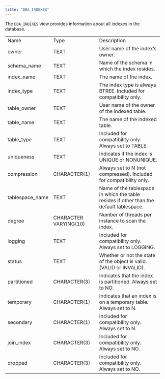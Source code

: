 ```yaml
---
title: "DBA_INDEXES"
---
```


<div id="dba_indexes" class="registered_link"></div>

The `DBA_INDEXES` view provides information about all indexes in the database.

|                 |                       |                                                                                         |
| --------------- | --------------------- | --------------------------------------------------------------------------------------- |
| Name            | Type                  | Description                                                                             |
| owner           | TEXT                  | User name of the index’s owner.                                                         |
| schema_name     | TEXT                  | Name of the schema in which the index resides.                                          |
| index_name      | TEXT                  | The name of the index.                                                                  |
| index_type      | TEXT                  | The index type is always BTREE. Included for compatibility only.                        |
| table_owner     | TEXT                  | User name of the owner of the indexed table.                                            |
| table_name      | TEXT                  | The name of the indexed table.                                                          |
| table_type      | TEXT                  | Included for compatibility only. Always set to TABLE.                                   |
| uniqueness      | TEXT                  | Indicates if the index is UNIQUE or NONUNIQUE.                                          |
| compression     | CHARACTER(1)          | Always set to N (not compressed). Included for compatibility only.                      |
| tablespace_name | TEXT                  | Name of the tablespace in which the table resides if other than the default tablespace. |
| degree          | CHARACTER VARYING(10) | Number of threads per instance to scan the index.                                       |
| logging         | TEXT                  | Included for compatibility only. Always set to LOGGING.                                 |
| status          | TEXT                  | Whether or not the state of the object is valid. (VALID or INVALID).                    |
| partitioned     | CHARACTER(3)          | Indicates that the index is partitioned. Always set to NO.                              |
| temporary       | CHARACTER(1)          | Indicates that an index is on a temporary table. Always set to N.                       |
| secondary       | CHARACTER(1)          | Included for compatibility only. Always set to N.                                       |
| join_index      | CHARACTER(3)          | Included for compatibility only. Always set to NO.                                      |
| dropped         | CHARACTER(3)          | Included for compatibility only. Always set to NO.                                      |

